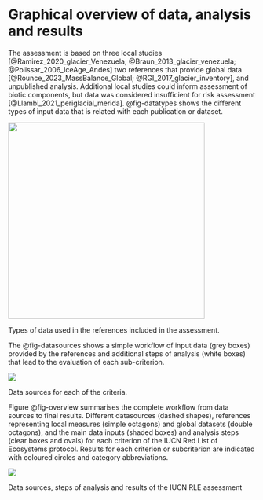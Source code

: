 # Graphical overview of data, analysis and results

The assessment is based on three local studies [@Ramirez_2020_glacier_Venezuela; @Braun_2013_glacier_venezuela; @Polissar_2006_IceAge_Andes] two references that provide global data [@Rounce_2023_MassBalance_Global; @RGI_2017_glacier_inventory], and  unpublished analysis. Additional local studies could inform assessment of biotic components, but data was considered insufficient for risk assessment [@Llambi_2021_periglacial_merida]. @fig-datatypes shows the different types of input data that is related with each publication or dataset.

::: {#fig-datatypes}

![](../sandbox/Types-of-data.png){width=400}

Types of data used in the references included in the assessment.
:::

The @fig-datasources shows a simple workflow of input data (grey boxes) provided by the references and additional steps of analysis (white boxes) that lead to the evaluation of each sub-criterion.

::: {#fig-datasources}

![](../sandbox/Data-sources.png)

Data sources for each of the criteria.
:::

Figure @fig-overview summarises the complete workflow from data sources to final results. Different datasources (dashed shapes), references representing local measures (simple octagons) and global datasets (double octagons), and the main data inputs (shaded boxes) and analysis steps (clear boxes and ovals) for each criterion of the IUCN Red List of Ecosystems protocol. Results for each criterion or subcriterion are indicated with coloured circles and category abbreviations.

::: {#fig-overview}

![](../sandbox/Graphical-assessment-summary.png)

Data sources, steps of analysis and results of the IUCN RLE assessment
:::
